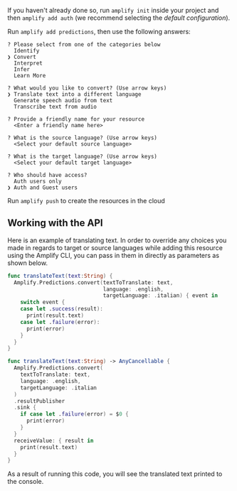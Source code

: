 If you haven't already done so, run `amplify init` inside your project and then `amplify add auth` (we recommend selecting the *default configuration*).

Run `amplify add predictions`, then use the following answers:

```console
? Please select from one of the categories below
  Identify
❯ Convert
  Interpret
  Infer
  Learn More
  
? What would you like to convert? (Use arrow keys)
❯ Translate text into a different language
  Generate speech audio from text
  Transcribe text from audio

? Provide a friendly name for your resource
  <Enter a friendly name here>

? What is the source language? (Use arrow keys)
  <Select your default source language>

? What is the target language? (Use arrow keys)
  <Select your default target language>

? Who should have access?
  Auth users only
❯ Auth and Guest users

```

Run `amplify push` to create the resources in the cloud

## Working with the API

Here is an example of translating text. In order to override any choices you made in regards to target or source languages while adding this resource using the Amplify CLI, you can pass in them in directly as parameters as shown below.

<BlockSwitcher>

<Block name="Listener (iOS 11+)">

```swift
func translateText(text:String) {
  Amplify.Predictions.convert(textToTranslate: text,
                              language: .english,
                              targetLanguage: .italian) { event in
    switch event {
    case let .success(result):
      print(result.text)
    case let .failure(error):
      print(error)
    }
  }
}
```

</Block>

<Block name="Combine">

```swift
func translateText(text:String) -> AnyCancellable {
  Amplify.Predictions.convert(
    textToTranslate: text,
    language: .english,
    targetLanguage: .italian
  )
  .resultPublisher
  .sink {
    if case let .failure(error) = $0 {
      print(error)
    }
  }
  receiveValue: { result in
    print(result.text)
  }
}
```

</Block>

</BlockSwitcher>

As a result of running this code, you will see the translated text printed to the console.
